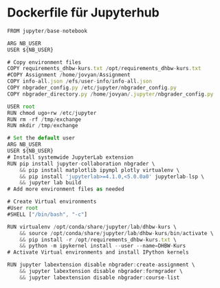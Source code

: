 # Dockerfile für Jupyterhub

```js
FROM jupyter/base-notebook

ARG NB_USER
USER ${NB_USER}

# Copy environment files
COPY requirements_dhbw-kurs.txt /opt/requirements_dhbw-kurs.txt
#COPY Assignment /home/jovyan/Assignment
COPY info-all.json /efs/user-info/info-all.json
COPY nbgrader_config.py /etc/jupyter/nbgrader_config.py
COPY nbgrader_directory.py /home/jovyan/.jupyter/nbgrader_config.py

USER root
RUN chmod ugo+rw /etc/jupyter
RUN rm -rf /tmp/exchange
RUN mkdir /tmp/exchange

# Set the default user
ARG NB_USER
USER ${NB_USER}
# Install systemwide JupyterLab extension
RUN pip install jupyter-collaboration nbgrader \
    && pip install matplotlib ipympl plotly virtualenv \
    && pip install 'jupyterlab>=4.1.0,<5.0.0a0' jupyterlab-lsp \
    && jupyter lab build
# Add more environment files as needed

# Create Virtual environments
#User root
#SHELL ["/bin/bash", "-c"]

RUN virtualenv /opt/conda/share/jupyter/lab/dhbw-kurs \
    && source /opt/conda/share/jupyter/lab/dhbw-kurs/bin/activate \
    && pip install -r /opt/requirements_dhbw-kurs.txt \
    && python -m ipykernel install --user --name=DHBW-Kurs
# Activate Virtual environments and install IPython kernels

RUN jupyter labextension disable nbgrader:create-assignment \
    && jupyter labextension disable nbgrader:formgrader \
    && jupyter labextension disable nbgrader:course-list
```
